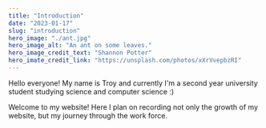 ```yaml
---
title: "Introduction"
date: "2023-01-17"
slug: "introduction"
hero_image: "./ant.jpg"
hero_image_alt: "An ant on some leaves."
hero_image_credit_text: "Shannon Potter"
hero_imate_credit_link: "https://unsplash.com/photos/xXrVvepbzRI"
---
```


Hello everyone! My name is Troy and currently I'm a second year university student studying science and computer science :)

Welcome to my website! Here I plan on recording not only the growth of my website, but my journey through the work force.
